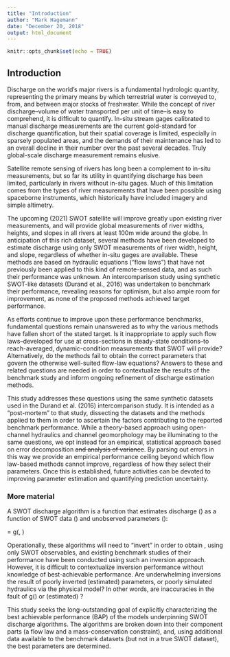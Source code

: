 ```yaml
---
title: "Introduction"
author: "Mark Hagemann"
date: "December 20, 2018"
output: html_document
---
```


```r
knitr::opts_chunk$set(echo = TRUE)
```

## Introduction

Discharge on the world's major rivers is a fundamental hydrologic quantity, representing the primary means by which terrestrial water is conveyed to, from, and between major stocks of freshwater. While the concept of river discharge--volume of water transported per unit of time--is easy to comprehend, it is difficult to quantify. In-situ stream gages calibrated to manual discharge measurements are the current gold-standard for discharge quantification, but their spatial coverage is limited, especially in sparsely populated areas, and the demands of their maintenance has led to an overall decline in their number over the past several decades. Truly global-scale discharge measurement remains elusive. 

Satellite remote sensing of rivers has long been a complement to in-situ measurements, but so far its utility in quantifying discharge has been limited, particularly in rivers without in-situ gages. Much of this limitation comes from the types of river measurements that have been possible using spaceborne instruments, which historically have included imagery and simple altimetry. 

The upcoming (2021) SWOT satellite will improve greatly upon existing river measurements, and will provide global measurements of river widths, heights, and slopes in all rivers at least 100m wide around the globe. In anticipation of this rich dataset, several methods have been developed to estimate discharge using only SWOT measurements of river width, height, and slope, regardless of whether in-situ gages are available. These methods are based on hydraulic equations ("flow laws") that have not previously been applied to this kind of remote-sensed data, and as such their performance was unknown. An intercomparison study using synthetic SWOT-like datasets (Durand et al., 2016) was undertaken to benchmark their performance, revealing reasons for optimism, but also ample room for improvement, as none of the proposed methods achieved target performance. 

As efforts continue to improve upon these performance benchmarks, fundamental questions remain unanswered as to why the various methods have fallen short of the stated target. Is it inappropriate to apply such flow laws--developed for use at cross-sections in steady-state conditions--to reach-averaged, dynamic-condition measurements that SWOT will provide? Alternatively, do  the methods fail to obtain the correct parameters that govern the otherwise well-suited flow-law equations? Answers to these and related questions are needed in order to contextualize the results of the benchmark study and inform ongoing refinement of discharge estimation methods. 

This study addresses these questions using the same synthetic datasets used in the Durand et al. (2016) intercomparison study. It is intended as a "post-mortem" to that study, dissecting the datasets and the methods applied to them in order to ascertain the factors contributing to the reported benchmark performance.  While a theory-based approach using open-channel hydraulics and channel geomorphology may be illuminating to the same questions, we opt instead for an empirical, statistical approach based on error decomposition ~~and analysis of variance~~. By parsing out errors in this way we provide an empirical performance ceiling beyond which flow law-based methods cannot improve, regardless of how they select their parameters. Once this is established, future activities can be devoted to improving parameter estimation and quantifying prediction uncertainty. 


### More material 

A SWOT discharge algorithm is a function that estimates discharge (\hat{Q}) as a function of SWOT data (\mathbf{x}) and unobserved parameters (\theta):

\hat{Q} = g(\mathbf{x}, \theta)

Operationally, these algorithms will need to "invert" in order to obtain \theta, using only SWOT observables, and existing benchmark studies of their performance have been conducted using such an inversion approach. However, it is difficult to contextualize inversion performance without knowledge of best-achievable performance. Are underwhelming inversions the result of poorly inverted (estimated) parameters, or poorly simulated hydraulics via the physical model? In other words, are inaccuracies in \hat{Q} the fault of g() or (estimated) \theta?

This study seeks the long-outstanding goal of explicitly characterizing the best achievable performance (BAP) of the models underpinning SWOT discharge algorithms. The algorithms are broken down into their component parts (a flow law and a mass-conservation constraint), and, using additional data available to the benchmark datasets (but not in a true SWOT dataset), the best parameters are determined. 


